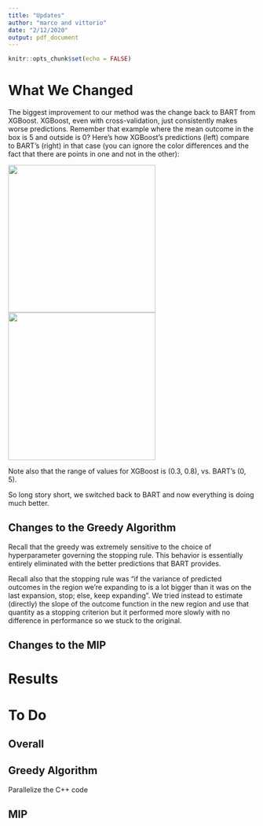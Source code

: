 ```yaml
---
title: "Updates"
author: "marco and vittorio"
date: "2/12/2020"
output: pdf_document
---
```


```r
knitr::opts_chunk$set(echo = FALSE)
```

# What We Changed 

The biggest improvement to our method was the change back to BART from XGBoost. XGBoost, even with cross-validation, just consistently makes worse predictions. Remember that example where the mean outcome in the box is 5 and outside is 0? Here's how XGBoost's predictions (left) compare to BART's (right) in that case (you can ignore the color differences and the fact that there are points in one and not in the other):

![](XG_Simple.png){width=300px} ![](BART_Simple.png){width=300px}

Note also that the range of values for XGBoost is (0.3, 0.8), vs. BART's (0, 5).

So long story short, we switched back to BART and now everything is doing much better. 

## Changes to the Greedy Algorithm
Recall that the greedy was extremely sensitive to the choice of hyperparameter governing the stopping rule. This behavior is essentially entirely eliminated with the better predictions that BART provides. 

Recall also that the stopping rule was "if the variance of predicted outcomes in the region we're expanding to is a lot bigger than it was on the last expansion, stop; else, keep expanding". We tried instead to estimate (directly) the slope of the outcome function in the new region and use that quantity as a stopping criterion but it performed more slowly with no difference in performance so we stuck to the original. 

## Changes to the MIP 

# Results 

# To Do

## Overall

## Greedy Algorithm 
Parallelize the C++ code 

## MIP